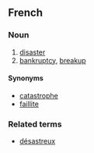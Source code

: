 ==French==
===Noun===

#[[disaster]]
#[[bankruptcy]], [[breakup]]

====Synonyms====
*[[catastrophe]]
*[[faillite]]

===Related terms===
*[[désastreux]]